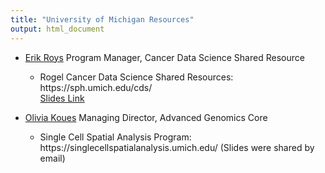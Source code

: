 ```yaml
---
title: "University of Michigan Resources"
output: html_document
---
```


 - [Erik Roys](https://sph.umich.edu/cds/team.html) Program Manager, Cancer Data Science Shared Resource
 
    - Rogel Cancer Data Science Shared Resources: https://sph.umich.edu/cds/
    <div class = "link_button"><a href="https://docs.google.com/presentation/d/12BQZ08cOfwvCMlCSBlPUOWLfzSrkvvL8/edit?usp=sharing&ouid=102662482711839521514&rtpof=true&sd=true" target="_blank"> Slides Link</a></div>

 
 - [Olivia Koues](https://www.linkedin.com/in/olivia-i-koues-ba5b65b6/) Managing Director, Advanced Genomics Core
    - Single Cell Spatial Analysis Program: https://singlecellspatialanalysis.umich.edu/
    (Slides were shared by email)
